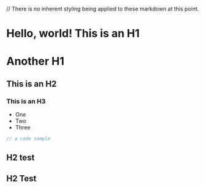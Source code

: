 // There is no inherent styling being applied to these markdown at this point.

# Hello, world! This is an H1

# Another H1

## This is an H2

### This is an H3

- One
- Two
- Three

```javascript
// a code sample
```

## H2 test

<h2 className='font-thin'>H2 Test</h2>
